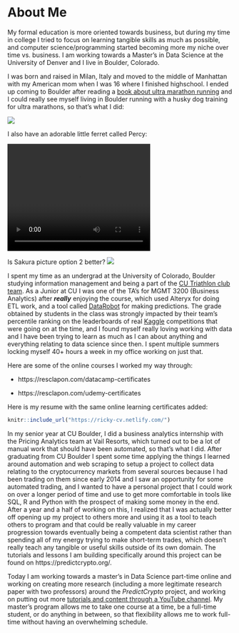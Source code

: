 # About Me

My formal education is more oriented towards business, but during my time in college I tried to focus on learning tangible skills as much as possible, and computer science/programming started becoming more my niche over time vs. business. I am working towards a Master's in Data Science at the University of Denver and I live in Boulder, Colorado.

I was born and raised in Milan, Italy and moved to the middle of Manhattan with my American mom when I was 16 where I finished highschool. I ended up coming to Boulder after reading a [book about ultra marathon running](http://www.scottjurek.com/eat-run) and I could really see myself living in Boulder running with a husky dog training for ultra marathons, so that's what I did:

![](images/sakura_option1.jpg)

I also have an adorable little ferret called Percy:

<video width="320" height="240" controls>
  <source src="images/percy_video.mp4" type="video/mp4">
</video>


Is Sakura picture option 2 better? 
![](images/sakura_option2.jpg)

I spent my time as an undergrad at the University of Colorado, Boulder studying information management and being a part of the [CU Triathlon club team](https://www.cutriathlon.com/). As a Junior at CU I was one of the TA's for MGMT 3200 (Business Analytics) after ***really*** enjoying the course, which used Alteryx for doing ETL work, and a tool called [DataRobot](https://www.datarobot.com/) for making predictions. The grade obtained by students in the class was strongly impacted by their team's percentile ranking on the leaderboards of real [Kaggle](https://www.kaggle.com/) competitions that were going on at the time, and I found myself really loving working with data and I have been trying to learn as much as I can about anything and everything relating to data science since then. I spent multiple summers locking myself 40+ hours a week in my office working on just that.

Here are some of the online courses I worked my way through:

- https://resclapon.com/datacamp-certificates

- https://resclapon.com/udemy-certificates


Here is my resume with the same online learning certificates added:

```r
knitr::include_url("https://ricky-cv.netlify.com/")
```

In my senior year at CU Boulder, I did a business analytics internship with the Pricing Analytics team at Vail Resorts, which turned out to be a lot of manual work that should have been automated, so that's what I did. After graduating from CU Boulder I spent some time applying the things I learned around automation and web scraping to setup a project to collect data relating to the cryptocurrency markets from several sources because I had been trading on them since early 2014 and I saw an opportunity for some automated trading, and I wanted to have a personal project that I could work on over a longer period of time and use to get more comfortable in tools like SQL, R and Python with the prospect of making some money in the end. After a year and a half of working on this, I realized that I was actually better off opening up my project to others more and using it as a tool to teach others to program and that could be really valuable in my career progression towards eventually being a competent data scientist rather than spending all of my energy trying to make short-term trades, which doesn't really teach any tangible or useful skills outside of its own domain. The tutorials and lessons I am building specifically around this project can be found on https://predictcrypto.org/.

Today I am working towards a master's in Data Science part-time online and working on creating more research (including a more legitimate research paper with two professors) around the *PredictCrypto* project, and working on putting out more [tutorials and content through a YouTube channel](https://www.youtube.com/channel/UCZKbm8LERZBe_hwJNwroCPg?view_as=subscriber). My master's program allows me to take one course at a time, be a full-time student, or do anything in between, so that flexibility allows me to work full-time without having an overwhelming schedule.







